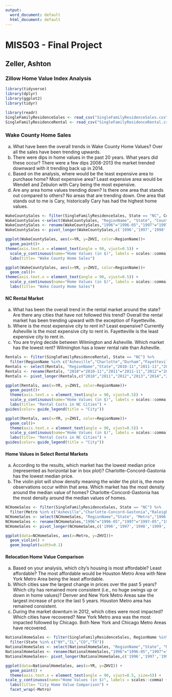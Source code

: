 ```yaml
---
output:
  word_document: default
  html_document: default
---
```

# MIS503 - Final Project
## Zeller, Ashton
### Zillow Home Value Index Analysis

```r
library(tidyverse)
library(dplyr)
library(ggplot2)
library(tidyr)

library(readr)
SingleFamilyResidenceSales <- read_csv("SingleFamilyResidenceSales.csv")
SingleFamilyResidenceRental <- read_csv("SingleFamilyResidenceRental.csv")
```

### Wake County Home Sales
a. What have been the overall trends in Wake County Home Values?
Over all the sales have been trending upwards. 
b. There were dips in home values in the past 20 years. What years did these occur?
There were a few dips 2008-2013 the market trended downward with it trending back up in 2014. 
c. Based on the analysis, where would be the least expensive area to purchase home? Most expensive
area?
Least expensive area would be Wendell and Zebulon with Cary being the most expensive. 
d. Are any area home values trending down? Is there one area that stands out compared to others?
No areas that are trending down. One area that stands out to me is Cary, historically Cary has had the highest home values. 

```r
WakeCountySales <- filter(SingleFamilyResidenceSales, State == "NC", CountyName =="Wake County")
WakeCountySales <-select(WakeCountySales, "RegionName", "State", "CountyName", "Metro", "1996-05", "1997-05", "1998-05", "1999-05","2000-05","2001-05","2002-05","2003-05","2004-05","2005-05","2006-05","2007-05","2008-05","2009-05","2010-05","2011-05","2012-05","2013-05","2014-05","2015-05","2016-05","2017-05","2018-05") 
WakeCountySales <- rename(WakeCountySales,"1996"="1996-05","1997"="1997-05","1998"="1998-05","1999"="1999-05","2000"="2000-05","2001"="2001-05","2002"="2002-05","2003"="2003-05","2004"="2004-05","2005"="2005-05","2006"="2006-05","2007"="2007-05","2008"="2008-05","2009"="2009-05","2010"="2010-05","2011"="2011-05","2012"="2012-05","2013"="2013-05","2014"="2014-05","2015"="2015-05","2016"="2016-05","2017"="2017-05","2018"="2018-05")
WakeCountySales <- pivot_longer(WakeCountySales,c('1996','1997','1998','1999','2000','2001','2002','2003','2004','2005','2006','2007','2008','2009','2010','2011','2012','2013','2014','2015','2016','2017','2018'),names_to='YR', values_to='ZHVI')
```

```r
ggplot(WakeCountySales, aes(x=YR, y=ZHVI, color=RegionName))+
  geom_point()+
theme(axis.text.x = element_text(angle = 90, vjust=0.5)) +
  scale_y_continuous(name="Home Values (in $)", labels = scales::comma) + 
  labs(title= "Wake County Home Sales")

ggplot(WakeCountySales, aes(x=YR, y=ZHVI, color=RegionName))+
  geom_col()+
theme(axis.text.x = element_text(angle = 90, vjust=0.5)) +
  scale_y_continuous(name="Home Values (in $)", labels = scales::comma) + 
  labs(title= "Wake County Home Sales")

```

#### NC Rental Market

a. What has been the overall trend in the rental market around the state? Are there any cities that have not followed this trend?
Overall the rental market has been trending upward with the exception of Fayetteville. 
b. Where is the most expensive city to rent in? Least expensive?
Currently Asheville is the most expensive city to rent in. Fayetteville is the least expensive city to rent in. 
c. You are trying decide between Wilmington and Asheville. Which market has the lowest rent?
Wilmington has a lower rental rate than Asheville. 

```r
Rentals <- filter(SingleFamilyResidenceRental, State == "NC") %>%
  filter(RegionName %in% c("Asheville","Charlotte","Durham","Fayetteville","Raleigh","Wilmington"))
Rentals <- select(Rentals, "RegionName","State","2010-11","2011-11","2012-11","2013-11","2014-11","2015-11","2016-11","2017-11","2018-10")
Rentals <- rename(Rentals, "2010"="2010-11","2011"="2011-11","2012"="2012-11","2013"="2013-11","2014"="2014-11","2015"="2015-11","2016"="2016-11","2017"="2017-11","2018"="2018-10")
Rentals <- pivot_longer(Rentals,c("2010","2011","2012","2013","2014","2015","2016","2017","2018"),names_to = "YR",values_to = "ZHVI")

```

```r
ggplot(Rentals, aes(x=YR, y=ZHVI, color=RegionName))+
  geom_point()+
  theme(axis.text.x = element_text(angle = 90, vjust=0.5)) +
  scale_y_continuous(name="Home Values (in $)", labels = scales::comma) + 
  labs(title= "Rental Costs in NC Cities") +
guides(color= guide_legend(title = "City"))

ggplot(Rentals, aes(x=YR, y=ZHVI, color=RegionName))+
  geom_col()+
  theme(axis.text.x = element_text(angle = 90, vjust=0.5)) +
  scale_y_continuous(name="Home Values (in $)", labels = scales::comma) + 
  labs(title= "Rental Costs in NC Cities") +
guides(color= guide_legend(title = "City"))
```

#### Home Values in Select Rental Markets

a. According to the results, which market has the lowest median price (represented as horizontal bar in box plot)?
Charlotte-Concord-Gastonia has the lowest median price. 
b. The violin plot will show density meaning the wider the plot is, the more observations occur within that area. Which market has the most density around the median value of homes?
Charlotte-Concord-Gastonia has the most density around the median values of homes. 

```r
NCHomeSales <- filter(SingleFamilyResidenceSales, State == "NC") %>%
  filter(Metro %in% c("Asheville","Charlotte-Concord-Gastonia","Raleigh","Wilmington"))
NCHomeSales <- select(NCHomeSales, "RegionName","State", "Metro","1996-05", "1997-05", "1998-05", "1999-05","2000-05","2001-05","2002-05","2003-05","2004-05","2005-05","2006-05","2007-05","2008-05","2009-05","2010-05","2011-05","2012-05","2013-05","2014-05","2015-05","2016-05","2017-05","2018-05") 
NCHomeSales <- rename(NCHomeSales,"1996"="1996-05","1997"="1997-05","1998"="1998-05","1999"="1999-05","2000"="2000-05","2001"="2001-05","2002"="2002-05","2003"="2003-05","2004"="2004-05","2005"="2005-05","2006"="2006-05","2007"="2007-05","2008"="2008-05","2009"="2009-05","2010"="2010-05","2011"="2011-05","2012"="2012-05","2013"="2013-05","2014"="2014-05","2015"="2015-05","2016"="2016-05","2017"="2017-05","2018"="2018-05")
NCHomeSales <- pivot_longer(NCHomeSales,c('1996','1997','1998','1999','2000','2001','2002','2003','2004','2005','2006','2007','2008','2009','2010','2011','2012','2013','2014','2015','2016','2017','2018'),names_to='YR', values_to='ZHVI')

ggplot(data=NCHomeSales, aes(x=Metro, y=ZHVI))+
  geom_violin() + 
  geom_boxplot(width=0.1)
```

#### Relocation Home Value Comparison

a. Based on your analysis, which city’s housing is most affordable? Least affordable?
The most affordable would be Houston Metro Area with New York Metro Area being the least affordable. 
b. Which cities saw the largest change in prices over the past 5 years? Which city has remained more
consistent (i.e., no huge swings up or down in home values)?
Denver and New York Metro Areas saw the largest increase of price the last 5 years. Houston Metro area has remained consistent. 
c. During the market downturn in 2012, which cities were most impacted? Which cities have
recovered?
New York Metro area was the most impacted followed by Chicago. Both New York and Chicago Metro Areas have recovered. 

```r
NationalHomeSales <- filter(SingleFamilyResidenceSales, RegionName %in% c("Chicago", "Denver", "Houston", "New York")) %>%
  filter(State %in% c("NY","IL","CO","TX"))
NationalHomeSales <- select(NationalHomeSales, "RegionName","State", "Metro","1996-05", "1997-05", "1998-05", "1999-05","2000-05","2001-05","2002-05","2003-05","2004-05","2005-05","2006-05","2007-05","2008-05","2009-05","2010-05","2011-05","2012-05","2013-05","2014-05","2015-05","2016-05","2017-05","2018-05") 
NationalHomeSales <- rename(NationalHomeSales,"1996"="1996-05","1997"="1997-05","1998"="1998-05","1999"="1999-05","2000"="2000-05","2001"="2001-05","2002"="2002-05","2003"="2003-05","2004"="2004-05","2005"="2005-05","2006"="2006-05","2007"="2007-05","2008"="2008-05","2009"="2009-05","2010"="2010-05","2011"="2011-05","2012"="2012-05","2013"="2013-05","2014"="2014-05","2015"="2015-05","2016"="2016-05","2017"="2017-05","2018"="2018-05")
NationalHomeSales<- pivot_longer(NationalHomeSales,c('1996','1997','1998','1999','2000','2001','2002','2003','2004','2005','2006','2007','2008','2009','2010','2011','2012','2013','2014','2015','2016','2017','2018'),names_to='YR', values_to='ZHVI')

ggplot(data=NationalHomeSales, aes(x=YR, y=ZHVI)) +
  geom_point() +
  theme(axis.text.x = element_text(angle = 90, vjust=0.5, size=5)) +
scale_y_continuous(name="Home Values (in $)", labels = scales::comma) +
  labs(title= "City Home Value Comparison") +
  facet_wrap(~Metro)
```

